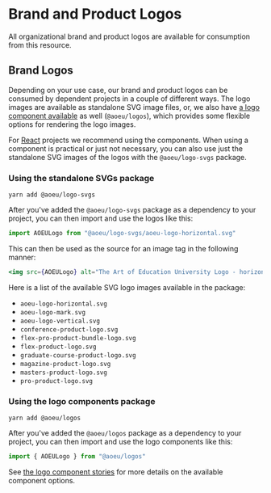 
<Meta title="Guides/Logos" />

# Brand and Product Logos

All organizational brand and product logos are available for consumption from
this resource.

## Brand Logos

Depending on your use case, our brand and product logos can be consumed by dependent projects in a couple of different ways. The logo images are available as standalone SVG image files, or, we also have [a logo component available](/?path=/story/components-logo--brand-logo) as well (`@aoeu/logos`), which provides some flexible options for rendering the logo images.

For [React](https://reactjs.org) projects we recommend using the components. When using a component is practical or just not necessary, you can also use just the standalone SVG images of the logos with the `@aoeu/logo-svgs` package.

### Using the standalone SVGs package

```shell
yarn add @aoeu/logo-svgs
```

After you've added the `@aoeu/logo-svgs` package as a dependency to your project, you can then import and use the logos like this:

```js
import AOEULogo from "@aoeu/logo-svgs/aoeu-logo-horizontal.svg"
```

This can then be used as the source for an image tag in the following manner:

```jsx
<img src={AOEULogo} alt="The Art of Education University Logo - horizontal" />
```

Here is a list of the available SVG logo images available in the package:

* `aoeu-logo-horizontal.svg`
* `aoeu-logo-mark.svg`
* `aoeu-logo-vertical.svg`
* `conference-product-logo.svg`
* `flex-pro-product-bundle-logo.svg`
* `flex-product-logo.svg`
* `graduate-course-product-logo.svg`
* `magazine-product-logo.svg`
* `masters-product-logo.svg`
* `pro-product-logo.svg`

### Using the logo components package

```shell
yarn add @aoeu/logos
```

After you've added the `@aoeu/logos` package as a dependency to your project, you can then import and use the logo components like this:

```js
import { AOEULogo } from "@aoeu/logos"
```

See [the logo component stories](/?path=/story/components-brand-and-product-logos--brand-logo) for more details on the available component options.
